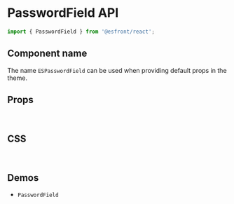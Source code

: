 
<Meta title="Components API/PasswordField" />

# PasswordField API

```js
import { PasswordField } from '@esfront/react';
```

## Component name

The name `ESPasswordField` can be used when providing default props in the theme.

## Props

<TableInterface name="PasswordFieldProps" variant="props" />

<br />

## CSS

<TableInterface name="PasswordFieldClasses" variant="css" />

<br />

## Demos

<ul>
  <li>
    <LinkTo kind="components-PasswordField" story="demo">
      <code>PasswordField</code>
    </LinkTo>
  </li>
</ul>
